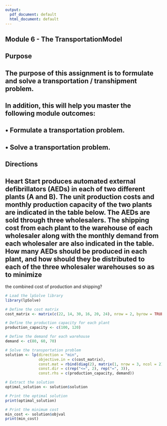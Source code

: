 ---
output:
  pdf_document: default
  html_document: default
---


## Module 6 - The TransportationModel

## Purpose 

## The purpose of this assignment is to formulate and solve a transportation / transhipment problem. 

## In addition, this will help you master the following module outcomes:
## • Formulate a transportation problem. 
## • Solve a transportation problem.

## Directions

## Heart Start produces automated external defibrillators (AEDs) in each of two different plants (A and B). The unit production costs and monthly production capacity of the two plants are indicated in the table below. The AEDs are sold through three wholesalers. The shipping cost from each plant to the warehouse of each wholesaler along with the monthly demand from each wholesaler are also indicated in the table. How many AEDs should be produced in each plant, and how should they be distributed to each of the three wholesaler warehouses so as to minimize 
the combined cost of production and shipping?


```{r}
# Load the lpSolve library
library(lpSolve)

# Define the cost matrix
cost_matrix <- matrix(c(22, 14, 30, 16, 20, 24), nrow = 2, byrow = TRUE)

# Define the production capacity for each plant
production_capacity <- c(100, 120)

# Define the demand for each warehouse
demand <- c(80, 60, 70)

# Solve the transportation problem
solution <- lp(direction = "min",
               objective.in = c(cost_matrix),
               const.mat = rbind(diag(2), matrix(1, nrow = 3, ncol = 2)),
               const.dir = c(rep("<=", 2), rep("=", 3)),
               const.rhs = c(production_capacity, demand))

# Extract the solution
optimal_solution <- solution$solution

# Print the optimal solution
print(optimal_solution)

# Print the minimum cost
min_cost <- solution$objval
print(min_cost)

```
